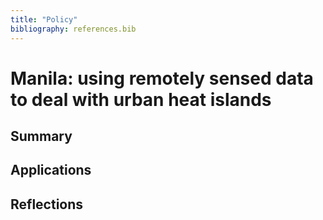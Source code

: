 ```yaml
---
title: "Policy"
bibliography: references.bib
---
```


# Manila: using remotely sensed data to deal with urban heat islands

## Summary

## Applications

## Reflections